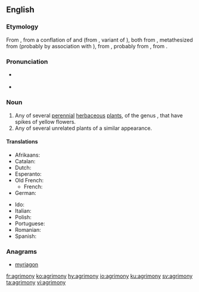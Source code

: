 ==English==

===Etymology===
From {{etyl|enm|en}} {{m|enm|egremoyne}}, from a conflation of {{etyl|ang|en}} {{m|ang|agrimonia}} and {{etyl|frm|en}} {{m|frm|agremoine}} (from {{etyl|fro|en}} {{m|fro|agremoine}}, variant of {{m|fro|aegremone}}), both from {{etyl|LL.|en}} {{m|la|agrimōnia}}, metathesized from {{etyl|la|en}} {{m|la|argemōnia||a kind of poppy}} (probably by association with {{m|la|ager|ager, agri-|field}}), from {{etyl|grc|en}} {{m|grc|ἀργεμώνη||{{w|Papaver argemone}}, wild-rose}}, probably from {{m|grc|ἄργεμον||[[leucoma]]}}, from {{m|grc|ἀργός||white}}.

===Pronunciation===
* {{a|UK}} {{IPA|/ˈaɡrᵻməni/|lang=en}}
* {{a|US}} {{IPA|/ˈæɡrəˌmoʊni/|lang=en}}

===Noun===
{{wikipedia}}
{{en-noun|agrimonies}}

# Any of several [[perennial]] [[herbaceous]] [[plant]]s, of the genus {{taxlink|Agrimonia|genus|noshow=1}}, that have spikes of yellow flowers.
# Any of several unrelated plants of a similar appearance.

====Translations====
{{trans-top|plant of the genus ''Agrimonia''}}
* Afrikaans: {{t|af|akkermonie|f}}
* Catalan: {{t|ca|agrimònia|f}}
* Dutch: {{t|nl|agrimonie}}
* Esperanto: {{t|eo|agrimonio}}
* Old French: {{t|fro|aegremone|f}}
** French: {{t+|fr|aigremoine|f}}
* German: {{t+|de|Odermennig|m}}
{{trans-mid}}
* Ido: {{t+|io|agrimonio}}
* Italian: {{t|it|agrimonia|f}}
* Polish: {{t|pl|rzepik|m}}
* Portuguese: {{t|pt|agrimônia|f}}
* Romanian: {{t+|ro|turiță-mare|f}}
* Spanish: {{t|es|agrimonia|f}}
{{trans-bottom}}

===Anagrams===
* [[myriagon#English|myriagon]]

[[fr:agrimony]]
[[ko:agrimony]]
[[hy:agrimony]]
[[io:agrimony]]
[[ku:agrimony]]
[[sv:agrimony]]
[[ta:agrimony]]
[[vi:agrimony]]